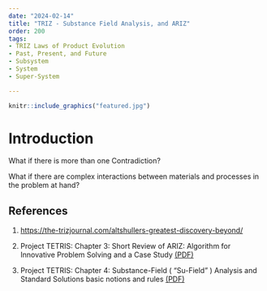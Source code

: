 ```yaml
---
date: "2024-02-14"
title: "TRIZ - Substance Field Analysis, and ARIZ"
order: 200
tags:
- TRIZ Laws of Product Evolution
- Past, Present, and Future
- Subsystem
- System
- Super-System

---
```



```r
knitr::include_graphics("featured.jpg")

```


# Introduction
What if there is more than one Contradiction?

What if there are complex interactions between materials and processes in the problem at hand?

## References

1. <https://the-trizjournal.com/altshullers-greatest-discovery-beyond/>

1. Project TETRIS: Chapter 3: Short Review of ARIZ: Algorithm for Innovative Problem Solving and a Case Study [(PDF)](https://innovazionesistematica.it/wp-content/uploads/2020/10/EN_03.pdf)

1. Project TETRIS: Chapter 4: Substance-Field ( "Su-Field" ) Analysis and Standard Solutions basic notions and rules [(PDF)](https://innovazionesistematica.it/wp-content/uploads/2020/10/EN_04.pdf)

